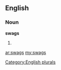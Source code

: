 ==English==

===Noun===
'''swags'''

# {{plural of|[[swag]]}}

[[Category:English plurals]]

[[ar:swags]]
[[my:swags]]